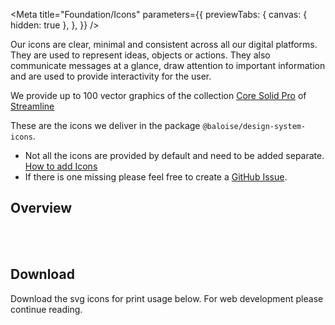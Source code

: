 
<Meta
  title="Foundation/Icons"
  parameters={{
    previewTabs: {
      canvas: { hidden: true },
    },
  }}
/>

<Banner label="Icons" section="Foundation" color="purple" />

<Lead>
  Our icons are clear, minimal and consistent across all our digital platforms. They are used to represent ideas,
  objects or actions. They also communicate messages at a glance, draw attention to important information and are used
  to provide interactivity for the user.
</Lead>

We provide up to 100 vector graphics of the collection [Core Solid Pro](https://www.streamlinehq.com/icons/streamline-mini-bold)
of [Streamline](https://www.streamlinehq.com)

These are the icons we deliver in the package `@baloise/design-system-icons`.

<InfoQuote>

- Not all the icons are provided by default and need to be added separate. [How to add Icons](?path=/docs/foundation-icons-development--page#usage)
- If there is one missing please feel free to create a [GitHub Issue](https://github.com/baloise/design-system/issues/new/choose).

</InfoQuote>

## Overview

<br />

<IconOverview />

<br />

## Download

Download the svg icons for print usage below. For web development please continue reading.

<ButtonCard label="icons.zip" description="Our svg icons" link="/assets/download/icons.zip">
  <bal-icon name="download" size="medium" />
</ButtonCard>
